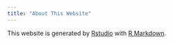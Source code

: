 ```yaml
---
title: "About This Website"
---
```


This website is generated by [Rstudio](https://www.rstudio.com/) with [R Markdown](https://rmarkdown.rstudio.com/rmarkdown_websites.html).